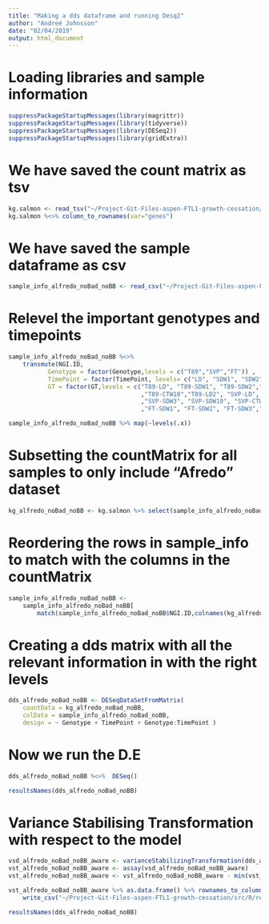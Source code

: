 ```yaml
---
title: "Making a dds dataframe and running Desq2"
author: "Andreé Johnsson"
date: "02/04/2019"
output: html_document
---
```


# Loading libraries and sample information
```r
suppressPackageStartupMessages(library(magrittr))
suppressPackageStartupMessages(library(tidyverse))
suppressPackageStartupMessages(library(DESeq2))
suppressPackageStartupMessages(library(gridExtra))
```

# We have saved the count matrix as tsv 
```r
kg.salmon <- read_tsv("~/Project-Git-Files-aspen-FTL1-growth-cessation/src/R/restart_Analysis_To_make_int_Understandable/0-Important-DataTables/kg.salmon.tsv", col_names = TRUE)
kg.salmon %<>% column_to_rownames(var="genes")
```
# We have saved the sample dataframe as csv 
```r
sample_info_alfredo_noBad_noBB <- read_csv("~/Project-Git-Files-aspen-FTL1-growth-cessation/src/R/restart_Analysis_To_make_int_Understandable/0-Important-DataTables/sample_info_alfredo_noBad_noBB.csv", col_names = TRUE)
```

# Relevel the important genotypes and timepoints
```r
sample_info_alfredo_noBad_noBB %<>%
    transmute(NGI.ID,
           Genotype = factor(Genotype,levels = c("T89","SVP","FT")) ,
           TimePoint = factor(TimePoint, levels= c("LD", "SDW1", "SDW2", "SDW3", "SDW10", "CTW10", "LD2")),
           GT = factor(GT,levels = c("T89-LD", "T89-SDW1", "T89-SDW2","T89-SDW3","T89-SDW10"
                                     ,"T89-CTW10","T89-LD2", "SVP-LD", "SVP-SDW1", "SVP-SDW2"
                                     ,"SVP-SDW3", "SVP-SDW10", "SVP-CTW10" ,"SVP-LD2","FT-LD"
                                     ,"FT-SDW1", "FT-SDW2", "FT-SDW3","FT-SDW10","FT-CTW10","FT-LD2") ) )

sample_info_alfredo_noBad_noBB %>% map(~levels(.x))
```

# Subsetting the countMatrix for all samples to only include "Afredo" dataset
```r
kg_alfredo_noBad_noBB <- kg.salmon %>% select(sample_info_alfredo_noBad_noBB$NGI.ID)
```

# Reordering the rows in sample_info to match with the columns in the countMatrix
```r
sample_info_alfredo_noBad_noBB <-
    sample_info_alfredo_noBad_noBB[
        match(sample_info_alfredo_noBad_noBB$NGI.ID,colnames(kg_alfredo_noBad_noBB)),]
```

# Creating a dds matrix with all the relevant information in with the right levels
```r
dds_alfredo_noBad_noBB <- DESeqDataSetFromMatrix(
    countData = kg_alfredo_noBad_noBB,
    colData = sample_info_alfredo_noBad_noBB,
    design = ~ Genotype + TimePoint + Genotype:TimePoint )
``` 
# Now we run the D.E
```r
dds_alfredo_noBad_noBB %<>%  DESeq()
```

```r
resultsNames(dds_alfredo_noBad_noBB)
```

# Variance Stabilising Transformation with respect to the model
```r
vsd_alfredo_noBad_noBB_aware <- varianceStabilizingTransformation(dds_alfredo_noBad_noBB, blind = FALSE)
vst_alfredo_noBad_noBB_aware <- assay(vsd_alfredo_noBad_noBB_aware)
vst_alfredo_noBad_noBB_aware <- vst_alfredo_noBad_noBB_aware - min(vst_alfredo_noBad_noBB_aware)
```



```r
vst_alfredo_noBad_noBB_aware %>% as.data.frame() %>% rownames_to_column(var="genes") %>%
    write_csv("~/Project-Git-Files-aspen-FTL1-growth-cessation/src/R/restart_Analysis_To_make_int_Understandable/0-Important-DataTables/vst_alfredo_noBad_noBB_aware.csv", col_names= TRUE)
```


```r
resultsNames(dds_alfredo_noBad_noBB)
```

